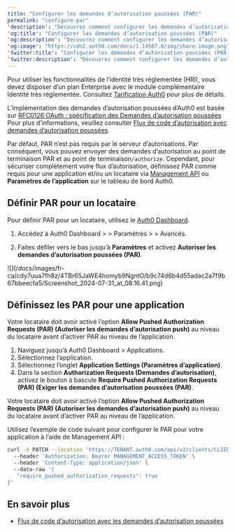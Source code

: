 ```yaml
---
title: "Configurer les demandes d’autorisation poussées (PAR)"
permalink: "configure-par"
'description': "Découvrez comment configurer les demandes d’autorisation poussées (PAR) pour votre application."
'og:title': "Configurer les demandes d’autorisation poussées (PAR)"
'og:description': "Découvrez comment configurer les demandes d’autorisation poussées (PAR) pour votre application."
'og:image': "https://cdn2.auth0.com/docs/1.14567.0/img/share-image.png"
'twitter:title': "Configurer les demandes d’autorisation poussées (PAR)"
'twitter:description': "Découvrez comment configurer les demandes d’autorisation poussées (PAR) pour votre application."
---
```


<Callout icon="file-lines" color="#0EA5E9" iconType="regular">

Pour utiliser les fonctionnalités de l’identité très réglementée (HRI), vous devez disposer d’un plan Enterprise avec le module complémentaire Identité très réglementée. Consultez [Tarification Auth0](https://auth0.com/pricing/) pour plus de détails.

</Callout>

L’implémentation des demandes d’autorisation poussées d’Auth0 est basée sur [RFC0126 OAuth : spécification des Demandes d’autorisation poussées](https://www.rfc-editor.org/rfc/rfc9126.html) Pour plus d’informations, veuillez consulter [Flux de code d’autorisation avec demandes d’autorisation poussées](/docs/fr-ca/get-started/authentication-and-authorization-flow/authorization-code-flow/authorization-code-flow-with-par).

Par défaut, PAR n’est pas requis par le serveur d’autorisations. Par conséquent, vous pouvez envoyer des demandes d’autorisation au point de terminaison PAR et au point de terminaison`/authorize`. Cependant, pour sécuriser complètement votre flux d’autorisation, définissez PAR comme requis pour une application et/ou un locataire via [Management API](https://auth0.com/docs/api/management/v2) ou **Paramètres de l’application** sur le tableau de bord Auth0.

## Définir PAR pour un locataire

Pour définir PAR pour un locataire, utilisez le [Auth0 Dashboard](https://manage.auth0.com/).

1. Accédez à <Tooltip href="/docs/docs/fr-ca/glossary?term=auth0-dashboard" tip="Auth0 Dashboard
Principal produit d’Auth0 pour configurer vos services." cta="Voir le glossaire">Auth0 Dashboard</Tooltip> > > Paramètres > > Avancés.

2. Faites défiler vers le bas jusqu’à **Paramètres** et activez **Autoriser les demandes d’autorisation poussées (PAR)**.

<Frame>![](/docs/images/fr-ca/cdy7uua7fh8z/4TBr65JaWE4homyb9NgntO/b9c74d6b4d55adac2a7f9b67bbeecfa5/Screenshot_2024-07-31_at_08.16.41.png)</Frame>

## Définissez les PAR pour une application

<Tabs><Tab title="Auth0 Dashboard">

<Callout icon="file-lines" color="#0EA5E9" iconType="regular">

Votre locataire doit avoir activé l’option **Allow Pushed Authorization Requests (PAR) (Autoriser les demandes d’autorisation push)**  au niveau du locataire avant d’activer PAR au niveau de l’application.

</Callout>

1. Naviguez jusqu’à Auth0 Dashboard > Applications.
2. Sélectionnez l’application.
3. Sélectionnez l’onglet **Application Settings (Paramètres d’application)**.
4. Dans la section **Authorization Requests (Demandes d’autorisation)**, activez le bouton à bascule **Require Pushed Authorization Requests (PAR) (Exiger les demandes d’autorisation poussées (PAR)**.

</Tab><Tab title="Management API">

<Callout icon="file-lines" color="#0EA5E9" iconType="regular">

Votre locataire doit avoir activé l’option **Allow Pushed Authorization Requests (PAR) (Autoriser les demandes d’autorisation push)**  au niveau du locataire avant d’activer PAR au niveau de l’application.

</Callout>

Utilisez l’exemple de code suivant pour configurer le PAR pour votre application à l’aide de Management API :

```bash lines
curl -X PATCH --location 'https://TENANT.auth0.com/api/v2/clients/CLIENT_ID' \
  --header 'Authorization: Bearer MANAGEMENT_ACCESS_TOKEN' \
  --header 'Content-Type: application/json' \
  --data-raw '{
   "require_pushed_authorization_requests": true
}'
```

</Tab></Tabs>

## En savoir plus

* [Flux de code d’autorisation avec les demandes d’autorisation poussées](/docs/fr-ca/get-started/authentication-and-authorization-flow/authorization-code-flow/authorization-code-flow-with-par)